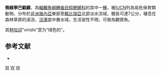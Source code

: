 {{Speciesbox 
| taxon = Nimbapanchanx viridis
| status = VU
| status_system = IUCN3.1
| authority = [[Ladiges|Ladiges]] & [[Roloff|Roloff]], 1973
| synonyms = *''Roloffia viridis'' <small>Ladiges & Roloff, 1973</small> 
*''Aphyosemion viride'' <small>Ladiges & Roloff, 1973</small> 
}}
'''微綠寧巴鰕鱂'''，為[[輻鰭魚綱|輻鰭魚綱]][[鯉齒目|鯉齒目]][[假鰓鱂科|假鰓鱂科]]的其中一[[種|種]]，被[[IUCN|IUCN]]列為易危保育類動物，分布於[[非洲|非洲]][[幾內亞|幾內亞]]東部至[[賴比瑞亞|賴比瑞亞]]北部淡水流域，體長可達7公分，棲息在森林草原的溪流、[[沼澤|沼澤]]底中層水域，生活習性不明，可做為觀賞魚。

其[[种加词|种加词]]“''viridis''”意为“绿色的”。

==参考文献==
*{{FishBase_species|genus=Nimbapanchax|species=viridis|year=2014|month=8}}
{{Taxonbar|from=Q5790331}}

[[Category:觀賞魚|W]]
[[Category:寧巴鰕鱂屬|W]]
[[Category:1973年描述的鱼类|W]]